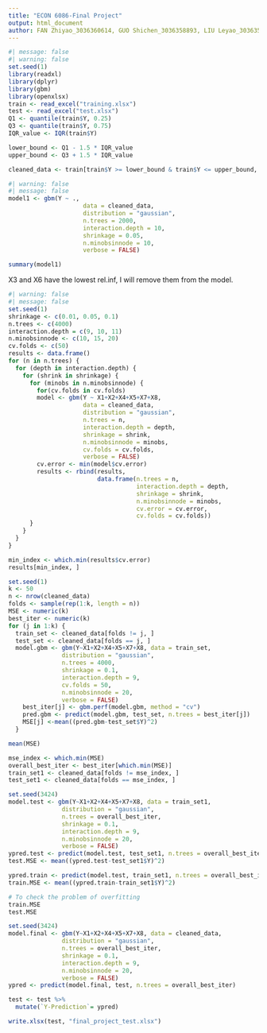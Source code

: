 ```yaml
---
title: "ECON 6086-Final Project"
output: html_document
author: FAN Zhiyao_3036360614, GUO Shichen_3036358893, LIU Leyao_3036357851, XIANG Runze_3036361096, YU Zhixiang_3036360822
---
```


```r
#| message: false
#| warning: false
set.seed(1)
library(readxl)
library(dplyr)
library(gbm)
library(openxlsx)
train <- read_excel("training.xlsx")
test <- read_excel("test.xlsx")
Q1 <- quantile(train$Y, 0.25)
Q3 <- quantile(train$Y, 0.75)
IQR_value <- IQR(train$Y)

lower_bound <- Q1 - 1.5 * IQR_value
upper_bound <- Q3 + 1.5 * IQR_value

cleaned_data <- train[train$Y >= lower_bound & train$Y <= upper_bound, ]
```

```r
#| warning: false
#| message: false
model1 <- gbm(Y ~ ., 
                     data = cleaned_data, 
                     distribution = "gaussian",
                     n.trees = 2000,
                     interaction.depth = 10,
                     shrinkage = 0.05,
                     n.minobsinnode = 10, 
                     verbose = FALSE)
```

```r
summary(model1)
```

X3 and X6 have the lowest rel.inf, I will remove them from the model.

```r
#| warning: false
#| message: false
set.seed(1)
shrinkage <- c(0.01, 0.05, 0.1)
n.trees <- c(4000)
interaction.depth = c(9, 10, 11)
n.minobsinnode <- c(10, 15, 20)
cv.folds <- c(50)
results <- data.frame()
for (n in n.trees) {
  for (depth in interaction.depth) {
    for (shrink in shrinkage) {
      for (minobs in n.minobsinnode) {
        for(cv.folds in cv.folds)
        model <- gbm(Y ~ X1+X2+X4+X5+X7+X8, 
                     data = cleaned_data, 
                     distribution = "gaussian",
                     n.trees = n,
                     interaction.depth = depth,
                     shrinkage = shrink,
                     n.minobsinnode = minobs,
                     cv.folds = cv.folds, 
                     verbose = FALSE)
        cv.error <- min(model$cv.error)
        results <- rbind(results, 
                         data.frame(n.trees = n, 
                                    interaction.depth = depth, 
                                    shrinkage = shrink, 
                                    n.minobsinnode = minobs, 
                                    cv.error = cv.error,
                                    cv.folds = cv.folds))
      }
    }
  }
}
```

```r
min_index <- which.min(results$cv.error)
results[min_index, ]
```

```r
set.seed(1)
k <- 50
n <- nrow(cleaned_data)
folds <- sample(rep(1:k, length = n))
MSE <- numeric(k)
best_iter <- numeric(k)
for (j in 1:k) {
  train_set <- cleaned_data[folds != j, ]
  test_set <- cleaned_data[folds == j, ]
  model.gbm <- gbm(Y~X1+X2+X4+X5+X7+X8, data = train_set,
               distribution = "gaussian",
               n.trees = 4000,
               shrinkage = 0.1,
               interaction.depth = 9,
               cv.folds = 50,
               n.minobsinnode = 20,
               verbose = FALSE)
    best_iter[j] <- gbm.perf(model.gbm, method = "cv")
    pred.gbm <- predict(model.gbm, test_set, n.trees = best_iter[j])
    MSE[j] <-mean((pred.gbm-test_set$Y)^2)
  }
```

```r
mean(MSE)
```

```r
mse_index <- which.min(MSE)
overall_best_iter <- best_iter[which.min(MSE)]
train_set1 <- cleaned_data[folds != mse_index, ]
test_set1 <- cleaned_data[folds == mse_index, ]
```

```r
set.seed(3424)
model.test <- gbm(Y~X1+X2+X4+X5+X7+X8, data = train_set1,
               distribution = "gaussian",
               n.trees = overall_best_iter,
               shrinkage = 0.1,
               interaction.depth = 9,
               n.minobsinnode = 20,
               verbose = FALSE)
ypred.test <- predict(model.test, test_set1, n.trees = overall_best_iter)
test.MSE <- mean((ypred.test-test_set1$Y)^2)
```

```r
ypred.train <- predict(model.test, train_set1, n.trees = overall_best_iter)
train.MSE <- mean((ypred.train-train_set1$Y)^2)
```

```r
# To check the problem of overfitting
train.MSE
test.MSE
```

```r
set.seed(3424)
model.final <- gbm(Y~X1+X2+X4+X5+X7+X8, data = cleaned_data,
               distribution = "gaussian",
               n.trees = overall_best_iter,
               shrinkage = 0.1,
               interaction.depth = 9,
               n.minobsinnode = 20,
               verbose = FALSE)
ypred <- predict(model.final, test, n.trees = overall_best_iter)
```

```r
test <- test %>%
  mutate(`Y-Prediction`= ypred)
```

```r
write.xlsx(test, "final_project_test.xlsx")
```

